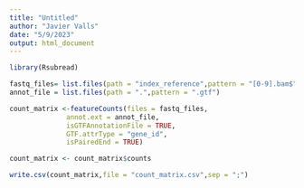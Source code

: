 ---
title: "Untitled"
author: "Javier Valls"
date: "5/9/2023"
output: html_document
---

```{r setup, include=FALSE}
library(Rsubread)

fastq_files= list.files(path = "index_reference",pattern = "[0-9].bam$",full.names = TRUE)
annot_file = list.files(path = ".",pattern = ".gtf")

count_matrix <-featureCounts(files = fastq_files,
              annot.ext = annot_file,
              isGTFAnnotationFile = TRUE,
              GTF.attrType = "gene_id",
              isPairedEnd = TRUE)

count_matrix <- count_matrix$counts

write.csv(count_matrix,file = "count_matrix.csv",sep = ";")
```
